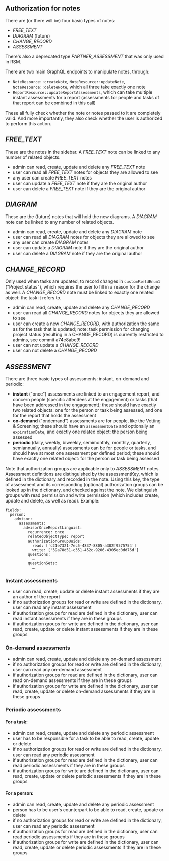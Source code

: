 
<Meta title="0. ANET Stories/Authorization for Notes" />

## Authorization for notes

There are (or there will be) four basic types of notes:

-   _FREE_TEXT_
-   _DIAGRAM_ (future)
-   _CHANGE_RECORD_
-   _ASSESSMENT_

There's also a deprecated type _PARTNER_ASSESSMENT_ that was only used in RSM.

There are two main GraphQL endpoints to manipulate notes, through:

-   `NoteResource::createNote`, `NoteResource::updateNote`, `NoteResource::deleteNote`, which all
    three take exactly one note
-   `ReportResource::updateReportAssessments`, which can take multiple instant assessments for a
    report (assessments for people and tasks of that report can be combined in this call)

These all fully check whether the note or notes passed to it are completely valid. And more
importantly, they also check whether the user is authorized to perform this action.

## _FREE_TEXT_

These are the notes in the sidebar. A _FREE_TEXT_ note can be linked to any number of related
objects.

-   admin can read, create, update and delete any _FREE_TEXT_ note
-   user can read all _FREE_TEXT_ notes for objects they are allowed to see
-   any user can create _FREE_TEXT_ notes
-   user can update a _FREE_TEXT_ note if they are the original author
-   user can delete a _FREE_TEXT_ note if they are the original author

## _DIAGRAM_

These are the (future) notes that will hold the new diagrams. A _DIAGRAM_ note can be linked to any
number of related objects.

-   admin can read, create, update and delete any _DIAGRAM_ note
-   user can read all _DIAGRAM_ notes for objects they are allowed to see
-   any user can create _DIAGRAM_ notes
-   user can update a _DIAGRAM_ note if they are the original author
-   user can delete a _DIAGRAM_ note if they are the original author

## _CHANGE_RECORD_

Only used when tasks are updated, to record changes in `customFieldEnum1` ("Project status"), which
requires the user to fill in a reason for the change as well. A _CHANGE_RECORD_ note must be linked
to exactly one related object: the task it refers to.

-   admin can read, create, update and delete any _CHANGE_RECORD_
-   user can read all _CHANGE_RECORD_ notes for objects they are allowed to see
-   user can create a new _CHANGE_RECORD_, with authorization the same as for the task that is
    updated; note: task permission for changing project status (resulting in a CHANGE_RECORD) is
    currently restricted to admins, see commit a74e8abe9!
-   user can not update a _CHANGE_RECORD_
-   user can not delete a _CHANGE_RECORD_

## _ASSESSMENT_

There are three basic types of assessments: instant, on-demand and periodic:

-   **instant** ("once") assessments are linked to an engagement report, and concern people
    (specific attendees at the engagement) or tasks (that have been addressed in the engagement);
    these should have exactly two related objects: one for the person or task being assessed, and
    one for the report that holds the assessment
-   **on-demand** ("ondemand") assessments are for people, like the Vetting & Screening; these
    should have an `assessmentDate` and optionally an `expirationDate`, and exactly one related
    object: the person being assessed
-   **periodic** (daily, weekly, biweekly, semimonthly, monthly, quarterly, semiannually, annually)
    assessments can be for people or tasks, and should have at most one assessment per defined
    period; these should have exactly one related object: for the person or task being assessed

Note that authorization groups are applicable only to _ASSESSMENT_ notes. Assessment definitions are
distinguished by the assessmentKey, which is defined in the dictionary and recorded in the note.
Using this key, the type of assessment and its corresponding (optional) authorization groups can be
looked up in the dictionary, and checked against the note. We distinguish groups with read
permission and write permission (which includes create, update and delete, as well as read).
Example:

```
fields:
  person:
    advisor:
      assessments:
        advisorOnceReportLinguist:
          recurrence: once
          relatedObjectType: report
          authorizationGroupUuids:
            read: ['c21e7321-7ec5-4837-8805-a302f9575754']
            write: ['39a78d51-c351-452c-9206-4305ec8dd76d']
          questions:
            …
          questionSets:
            …
```

### Instant assessments

-   user can read, create, update or delete instant assessments if they are an author of the report
-   if no authorization groups for read or write are defined in the dictionary, user can read any
    instant assessment
-   if authorization groups for read are defined in the dictionary, user can read instant
    assessments if they are in these groups
-   if authorization groups for write are defined in the dictionary, user can read, create, update
    or delete instant assessments if they are in these groups

### On-demand assessments

-   admin can read, create, update and delete any on-demand assessment
-   if no authorization groups for read or write are defined in the dictionary, user can read any
    on-demand assessment
-   if authorization groups for read are defined in the dictionary, user can read on-demand
    assessments if they are in these groups
-   if authorization groups for write are defined in the dictionary, user can read, create, update
    or delete on-demand assessments if they are in these groups

### Periodic assessments

#### For a task:

-   admin can read, create, update and delete any periodic assessment
-   user has to be responsible for a task to be able to read, create, update or delete
-   if no authorization groups for read or write are defined in the dictionary, user can read any
    periodic assessment
-   if authorization groups for read are defined in the dictionary, user can read periodic
    assessments if they are in these groups
-   if authorization groups for write are defined in the dictionary, user can read, create, update
    or delete periodic assessments if they are in these groups

#### For a person:

-   admin can read, create, update and delete any periodic assessment
-   person has to be user's counterpart to be able to read, create, update or delete
-   if no authorization groups for read or write are defined in the dictionary, user can read any
    periodic assessment
-   if authorization groups for read are defined in the dictionary, user can read periodic
    assessments if they are in these groups
-   if authorization groups for write are defined in the dictionary, user can read, create, update
    or delete periodic assessments if they are in these groups
